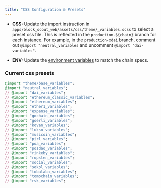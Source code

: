```yaml
---
title: "CSS Configuration & Presets"
---
```


* **CSS:** Update the import instruction in `apps/block_scout_web/assets/css/theme/_variables.scss` to select a preset css file. This is reflected in the `production-${chain}` branch for each instance. For example, in the `production-xdai` branch, comment out `@import "neutral_variables` and uncomment `@import "dai-variables"`.

* **ENV:** Update the [environment variables](/setup/env-variables) to match the chain specs.

### Current css presets

```ruby
@import "theme/base_variables";
@import "neutral_variables";
// @import "dai_variables";
// @import "ethereum_classic_variables";
// @import "ethereum_variables";
// @import "ether1_variables";
// @import "expanse_variables";
// @import "gochain_variables";
// @import "goerli_variables";
// @import "kovan_variables";
// @import "lukso_variables";
// @import "musicoin_variables";
// @import "pirl_variables";
// @import "poa_variables";
// @import "posdao_variables";
// @import "rinkeby_variables";
// @import "ropsten_variables";
// @import "social_variables";
// @import "sokol_variables";
// @import "tobalaba_variables";
// @import "tomochain_variables";
// @import "rsk_variables";
```


